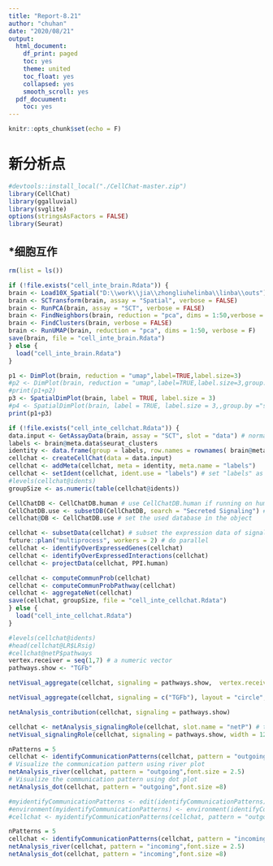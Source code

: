 ---
title: "Report-8.21"
author: "chuhan"
date: "2020/08/21"
output:
  html_document: 
    df_print: paged
    toc: yes
    theme: united
    toc_float: yes
    collapsed: yes
    smooth_scroll: yes
  pdf_docuument:
    toc: yes
---

```{r, setup, include=FALSE}
knitr::opts_chunk$set(echo = F)
```
# 新分析点
```{R message=FALSE, warning=FALSE}
#devtools::install_local("./CellChat-master.zip")
library(CellChat)
library(ggalluvial)
library(svglite)
options(stringsAsFactors = FALSE)
library(Seurat)
```
## *细胞互作

```{r fig.width=12, warning=FALSE, paged.print=TRUE}
rm(list = ls())

if (!file.exists("cell_inte_brain.Rdata")) {
brain <- Load10X_Spatial("D:\\work\\jia\\zhongliuhelinba\\linba\\outs")
brain <- SCTransform(brain, assay = "Spatial", verbose = FALSE)
brain <- RunPCA(brain, assay = "SCT", verbose = FALSE)
brain <- FindNeighbors(brain, reduction = "pca", dims = 1:50,verbose = F)
brain <- FindClusters(brain, verbose = FALSE)
brain <- RunUMAP(brain, reduction = "pca", dims = 1:50, verbose = F)
save(brain, file = "cell_inte_brain.Rdata")
} else {
  load("cell_inte_brain.Rdata")
}

p1 <- DimPlot(brain, reduction = "umap",label=TRUE,label.size=3)
#p2 <- DimPlot(brain, reduction = "umap",label=TRUE,label.size=3,group.by ="singleR_labels_sec")
#print(p1+p2)
p3 <- SpatialDimPlot(brain, label = TRUE, label.size = 3)
#p4 <- SpatialDimPlot(brain, label = TRUE, label.size = 3,,group.by ="singleR_labels_sec")
print(p1+p3)

if (!file.exists("cell_inte_cellchat.Rdata")) {
data.input <- GetAssayData(brain, assay = "SCT", slot = "data") # normalized data matrix
labels <- brain@meta.data$seurat_clusters
identity <- data.frame(group = labels, row.names = rownames( brain@meta.data))
cellchat <- createCellChat(data = data.input)
cellchat <- addMeta(cellchat, meta = identity, meta.name = "labels")
cellchat <- setIdent(cellchat, ident.use = "labels") # set "labels" as default cell identity
#levels(cellchat@idents)
groupSize <- as.numeric(table(cellchat@idents))

CellChatDB <- CellChatDB.human # use CellChatDB.human if running on human data
CellChatDB.use <- subsetDB(CellChatDB, search = "Secreted Signaling") # use Secreted Signaling for cell-cell communication analysis
cellchat@DB <- CellChatDB.use # set the used database in the object

cellchat <- subsetData(cellchat) # subset the expression data of signaling genes for saving computation cost
future::plan("multiprocess", workers = 2) # do parallel
cellchat <- identifyOverExpressedGenes(cellchat)
cellchat <- identifyOverExpressedInteractions(cellchat)
cellchat <- projectData(cellchat, PPI.human)

cellchat <- computeCommunProb(cellchat)
cellchat <- computeCommunProbPathway(cellchat)
cellchat <- aggregateNet(cellchat)
save(cellchat, groupSize, file = "cell_inte_cellchat.Rdata")
} else {
  load("cell_inte_cellchat.Rdata")
}

#levels(cellchat@idents)
#head(cellchat@LR$LRsig)
#cellchat@netP$pathways
vertex.receiver = seq(1,7) # a numeric vector
pathways.show <- "TGFb"

netVisual_aggregate(cellchat, signaling = pathways.show,  vertex.receiver = vertex.receiver, vertex.size = groupSize)
```

```{r}
netVisual_aggregate(cellchat, signaling = c("TGFb"), layout = "circle", vertex.size = groupSize)
```

```{r}
netAnalysis_contribution(cellchat, signaling = pathways.show)
```

```{r}
cellchat <- netAnalysis_signalingRole(cellchat, slot.name = "netP") # the slot 'netP' means the inferred intercellular communication network of signaling pathways
netVisual_signalingRole(cellchat, signaling = pathways.show, width = 12, height = 2.5, font.size = 10)
```

```{r }
nPatterns = 5
cellchat <- identifyCommunicationPatterns(cellchat, pattern = "outgoing", k = nPatterns)
# Visualize the communication pattern using river plot
netAnalysis_river(cellchat, pattern = "outgoing",font.size = 2.5)
# Visualize the communication pattern using dot plot
netAnalysis_dot(cellchat, pattern = "outgoing",font.size =8)

#myidentifyCommunicationPatterns <- edit(identifyCommunicationPatterns)
#environment(myidentifyCommunicationPatterns) <- environment(identifyCommunicationPatterns)
#cellchat <- myidentifyCommunicationPatterns(cellchat, pattern = "outgoing", k = nPatterns)
```

```{r }
nPatterns = 5 
cellchat <- identifyCommunicationPatterns(cellchat, pattern = "incoming", k = nPatterns)
netAnalysis_river(cellchat, pattern = "incoming",font.size = 2.5)
netAnalysis_dot(cellchat, pattern = "incoming",font.size =8)
```

